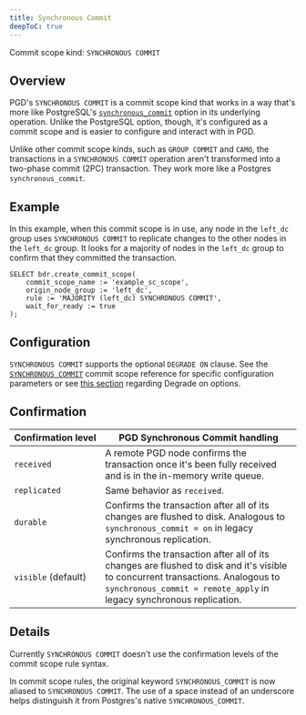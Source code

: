 ```yaml
---
title: Synchronous Commit
deepToC: true
---
```


Commit scope kind: `SYNCHRONOUS COMMIT`

## Overview

PGD's `SYNCHRONOUS COMMIT` is a commit scope kind that works in a way that's more like PostgreSQL's [`synchronous_commit`](https://www.postgresql.org/docs/current/runtime-config-wal.html#GUC-SYNCHRONOUS-COMMIT) option in its underlying operation. Unlike the PostgreSQL option, though, it's configured as a commit scope and is easier to configure and interact with in PGD. 

Unlike other commit scope kinds, such as `GROUP COMMIT` and `CAMO`, the transactions in a `SYNCHRONOUS COMMIT` operation aren't transformed into a two-phase commit (2PC) transaction. They work more like a Postgres `synchronous_commit`.

## Example

In this example, when this commit scope is in use, any node in the `left_dc` group uses `SYNCHRONOUS COMMIT` to replicate changes to the other nodes in the `left_dc` group. It looks for a majority of nodes in the `left_dc` group to confirm that they committed the transaction.

```
SELECT bdr.create_commit_scope(
    commit_scope_name := 'example_sc_scope',
    origin_node_group := 'left_dc',
    rule := 'MAJORITY (left_dc) SYNCHRONOUS COMMIT',
    wait_for_ready := true
);
```

## Configuration

`SYNCHRONOUS COMMIT` supports the optional `DEGRADE ON` clause. See the [`SYNCHRONOUS COMMIT`](/pgd/5.6/reference/commit-scopes/#synchronous-commit) commit scope reference for specific configuration parameters or see [this section](degrading) regarding Degrade on options.

## Confirmation

   Confirmation&nbsp;level    | PGD Synchronous Commit handling
-------------------------|-------------------------------
 `received`              | A remote PGD node confirms the transaction once it's been fully received and is in the in-memory write queue.
 `replicated`            | Same behavior as `received`.
 `durable`               | Confirms the transaction after all of its changes are flushed to disk. Analogous to `synchronous_commit = on` in legacy synchronous replication.
 `visible` (default)     | Confirms the transaction after all of its changes are flushed to disk and it's visible to concurrent transactions. Analogous to `synchronous_commit = remote_apply` in legacy synchronous replication.

## Details

Currently `SYNCHRONOUS COMMIT` doesn't use the confirmation levels of the commit scope rule syntax.

In commit scope rules, the original keyword `SYNCHRONOUS_COMMIT` is now aliased to `SYNCHRONOUS COMMIT`. The use of a space instead of an underscore helps distinguish it from Postgres's native `SYNCHRONOUS_COMMIT`.

